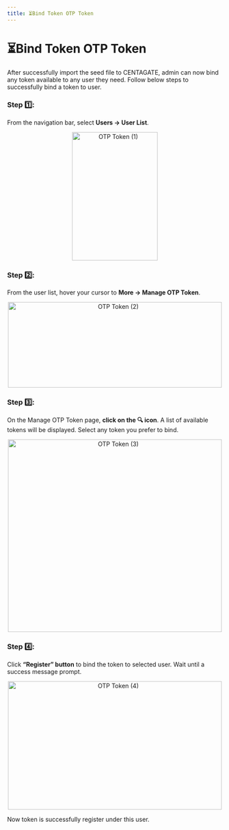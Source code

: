 ```yaml
---
title: ⏳Bind Token OTP Token
---
```


# ⏳Bind Token OTP Token

After successfully import the seed file to CENTAGATE, admin can now bind any token available to any user they need. Follow below steps to successfully bind a token to user.

### Step 1️⃣: 
From the navigation bar, select **Users → User List**.

&#x20;    
<p align="center">
  <img 
    src="https://raw.githubusercontent.com/signingclouddev/CentagateDocs/main/image/1.5 Hanbook/otptoken1.gif" 
    width="200" 
    height="300" 
    alt="OTP Token (1)"
  />
</p>

### Step 2️⃣: 
From the user list, hover your cursor to **More → Manage OTP Token**.

&#x20;    
<p align="center">
  <img 
    src="https://raw.githubusercontent.com/signingclouddev/CentagateDocs/main/image/1.5 Hanbook/otptoken2.gif" 
    width="500" 
    height="200" 
    alt="OTP Token (2)"
  />
</p>


### Step 3️⃣: 
On the Manage OTP Token page, **click on the 🔍 icon**. A list of available tokens will be displayed. Select any token you prefer to bind. 

&#x20;    
<p align="center">
  <img 
    src="https://raw.githubusercontent.com/signingclouddev/CentagateDocs/main/image/1.5 Hanbook/otptoken3.gif" 
    width="500" 
    height="450" 
    alt="OTP Token (3)"
  />
</p>

### Step 4️⃣: 
Click **“Register” button** to bind the token to selected user. Wait until a success message prompt.

&#x20;    
<p align="center">
  <img 
    src="https://raw.githubusercontent.com/signingclouddev/CentagateDocs/main/image/1.5 Hanbook/otptoken4.gif" 
    width="500" 
    height="300" 
    alt="OTP Token (4)"
  />
</p>

Now token is successfully register under this user. 
